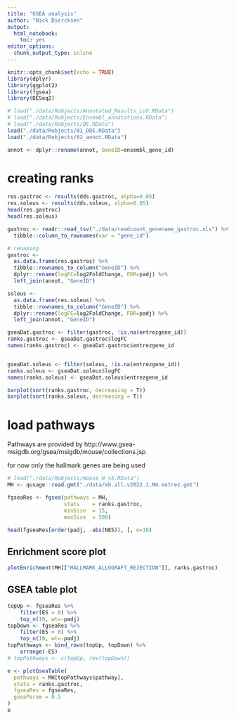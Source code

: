 ```yaml
---
title: "GSEA analysis"
author: "Nick Diercksen"
output:
  html_notebook:
    toc: yes
editor_options: 
  chunk_output_type: inline
---
```


```r
knitr::opts_chunk$set(echo = TRUE)
library(dplyr)
library(ggplot2)
library(fgsea)
library(DESeq2)
```



```r
# load("./data/Robjects/Annotated_Results_LvV.RData")
# load("./data/Robjects/Ensembl_annotations.RData")
# load("./data/Robjects/DE.RData")
load("./data/Robjects/01_DDS.RData")
load("./data/Robjects/02_annot.RData")

annot <- dplyr::rename(annot, GeneID=ensembl_gene_id)
```


# creating ranks

```r
res.gastroc <- results(dds.gastroc, alpha=0.05)
res.soleus <- results(dds.soleus, alpha=0.05)
head(res.gastroc)
head(res.soleus)
```


```r
gastroc <- readr::read_tsv("./data/readcount_genename_gastroc.xls") %>%
  tibble::column_to_rownames(var = "gene_id")

# renaming
gastroc <-
  as.data.frame(res.gastroc) %>%
  tibble::rownames_to_column("GeneID") %>% 
  dplyr::rename(logFC=log2FoldChange, FDR=padj) %>%
  left_join(annot, "GeneID")

soleus <-
  as.data.frame(res.soleus) %>%
  tibble::rownames_to_column("GeneID") %>% 
  dplyr::rename(logFC=log2FoldChange, FDR=padj) %>%
  left_join(annot, "GeneID")
```


```r
gseaDat.gastroc <- filter(gastroc, !is.na(entrezgene_id))
ranks.gastroc <- gseaDat.gastroc$logFC
names(ranks.gastroc) <- gseaDat.gastroc$entrezgene_id


gseaDat.soleus <- filter(soleus, !is.na(entrezgene_id))
ranks.soleus <- gseaDat.soleus$logFC
names(ranks.soleus) <- gseaDat.soleus$entrezgene_id
```


```r
barplot(sort(ranks.gastroc, decreasing = T))
barplot(sort(ranks.soleus, decreasing = T))
```

# load pathways
Pathways are provided by http://www.gsea-msigdb.org/gsea/msigdb/mouse/collections.jsp

for now only the hallmark genes are being used
```r
# load("./data/Robjects/mouse_H_v5.RData")
MH <- qusage::read.gmt("./data/mh.all.v2022.1.Mm.entrez.gmt")
```


```r
fgseaRes <- fgsea(pathways = MH, 
                  stats    = ranks.gastroc,
                  minSize  = 15,
                  maxSize  = 500)
```



```r
head(fgseaRes[order(padj, -abs(NES)), ], n=10)
```

## Enrichment score plot


```r
plotEnrichment(MH[["HALLMARK_ALLOGRAFT_REJECTION"]], ranks.gastroc)
```



## GSEA table plot

```r
topUp <- fgseaRes %>% 
    filter(ES > 0) %>% 
    top_n(10, wt=-padj)
topDown <- fgseaRes %>% 
    filter(ES < 0) %>% 
    top_n(10, wt=-padj)
topPathways <- bind_rows(topUp, topDown) %>% 
    arrange(-ES)
# topPathways <- c(topUp, rev(topDown))

e <- plotGseaTable(
  pathways = MH[topPathways$pathway],
  stats = ranks.gastroc,
  fgseaRes = fgseaRes,
  gseaParam = 0.5
)
e
```

